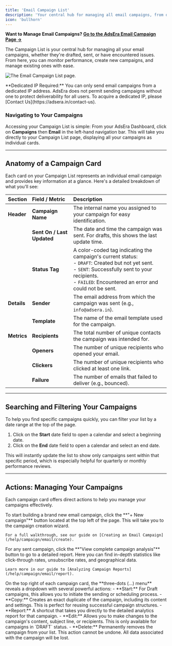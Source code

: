 ```yaml
---
title: 'Email Campaign List'
description: 'Your central hub for managing all email campaigns, from drafts to sent, and monitoring their performance at a glance.'
icon: 'bullhorn'
---
```


**Want to Manage Email Campaigns? [Go to the AdsEra Email Campaign Page &rarr;](https://app.adsera.in/dashboard/campaign/mail/list)**

The Campaign List is your central hub for managing all your email campaigns, whether they're drafted, sent, or have encountered issues. From here, you can monitor performance, create new campaigns, and manage existing ones with ease.

![The Email Campaign List page.](https://sgp1.digitaloceanspaces.com/whatsera/6d3e9a79-60dd-4d8c-8264-299c54efc66b_campaign_e_list.png)

<Info>
  **Dedicated IP Required:** You can only send email campaigns from a dedicated IP address. AdsEra does not permit sending campaigns without one to protect deliverability for all users. To acquire a dedicated IP, please [Contact Us](https://adsera.in/contact-us).
</Info>

### Navigating to Your Campaigns
Accessing your Campaign List is simple:
<Steps>
    <Step title="Select Campaigns">From your AdsEra Dashboard, click on **Campaigns** then **Email** in the left-hand navigation bar.</Step>
    <Step title="View Your List">This will take you directly to your Campaign List page, displaying all your campaigns as individual cards.</Step>
</Steps>

---

## Anatomy of a Campaign Card

Each card on your Campaign List represents an individual email campaign and provides key information at a glance. Here's a detailed breakdown of what you'll see:

| Section | Field / Metric | Description |
| :--- | :--- | :--- |
| **Header** | **Campaign Name** | The internal name you assigned to your campaign for easy identification. |
| | **Sent On / Last Updated** | The date and time the campaign was sent. For drafts, this shows the last update time. |
| | **Status Tag** | A color-coded tag indicating the campaign's current status: <br/>- `DRAFT`: Created but not yet sent. <br/>- `SENT`: Successfully sent to your recipients. <br/>- `FAILED`: Encountered an error and could not be sent. |
| **Details** | **Sender** | The email address from which the campaign was sent (e.g., `info@adsera.in`). |
| | **Template** | The name of the email template used for the campaign. |
| **Metrics** | **Recipients** | The total number of unique contacts the campaign was intended for. |
| | **Openers** | The number of unique recipients who opened your email. |
| | **Clickers**| The number of unique recipients who clicked at least one link. |
| | **Failure**| The number of emails that failed to deliver (e.g., bounced). |

---

## Searching and Filtering Your Campaigns

To help you find specific campaigns quickly, you can filter your list by a date range at the top of the page.

1.  Click on the **Start** date field to open a calendar and select a beginning date.
2.  Click on the **End** date field to open a calendar and select an end date.

This will instantly update the list to show only campaigns sent within that specific period, which is especially helpful for quarterly or monthly performance reviews.

---

## Actions: Managing Your Campaigns

Each campaign card offers direct actions to help you manage your campaigns effectively.

<AccordionGroup>
  <Accordion title="Creating a New Campaign">
    To start building a brand new email campaign, click the **"+ New campaign"** button located at the top left of the page. This will take you to the campaign creation wizard.
    
    For a full walkthrough, see our guide on [Creating an Email Campaign](/help/campaign/email/create).
  </Accordion>
  <Accordion title="Viewing a Detailed Report">
    For any sent campaign, click the **"View complete campaign analysis"** button to go to a detailed report. Here you can find in-depth statistics like click-through rates, unsubscribe rates, and geographical data.
    
    Learn more in our guide to [Analyzing Campaign Reports](/help/campaign/email/report).
  </Accordion>
  <Accordion title="Using the More Options (⋮) Menu">
    On the top right of each campaign card, the **three-dots (...) menu** reveals a dropdown with several powerful actions:
    - **Start:** For Draft campaigns, this allows you to initiate the sending or scheduling process.
    - **Copy:** Creates an exact duplicate of the campaign, including its content and settings. This is perfect for reusing successful campaign structures.
    - **Report:** A shortcut that takes you directly to the detailed analytics report for that campaign.
    - **Edit:** Allows you to make changes to the campaign's content, subject line, or recipients. This is only available for campaigns in `DRAFT` status.
    - **Delete:** Permanently removes the campaign from your list.
      <Warning>This action cannot be undone. All data associated with the campaign will be lost.</Warning>
  </Accordion>
</AccordionGroup>